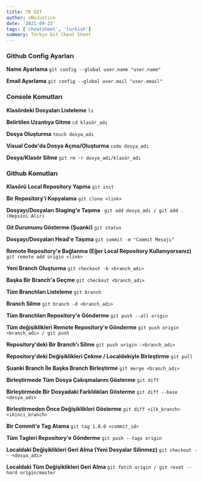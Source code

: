 ```yaml
---
title: TR GIT
author: xNoJustice
date: '2021-09-23'
tags: ['cheatsheet', 'turkish']
summary: Türkçe Git Cheat Sheet
---
```


### Github Config Ayarları

**Name Ayarlama**
`git config --global user.name "user.name"` <br />

**Email Ayarlama**
`git config --global user.mail "user.email"` <br />

### Console Komutları

**Klasördeki Dosyaları Listeleme**
`ls` <br />

**Belirtilen Uzantıya Gitme**
`cd klasör_adı` <br />

**Dosya Oluşturma**
`touch dosya_adı` <br />

**Visual Code'da Dosya Açma/Oluşturma**
`code dosya_adı` <br />

**Dosya/Klasör Silme**
`git rm -r dosya_adı/klasör_adı` <br />

### Github Komutları

**Klasörü Local Repository Yapma**
`git init` <br />

**Bir Repository'i Kopyalama**
`git clone <link>` <br />

**Dosyayı/Dosyaları Staging'e Taşıma**
` git add dosya_adı / git add . (Hepsini Alır)` <br />

**Git Durumunu Gösterme (Şuanki)**
`git status` <br />

**Dosyayı/Dosyaları Head'e Taşıma**
`git commit -m "Commit Mesajı"` <br />

**Remote Repository'e Bağlanma (Eğer Local Repository Kullanıyorsanız)**
` git remote add origin <link>` <br />

**Yeni Branch Oluşturma**
`git checkout -b <branch_adı>` <br />

**Başka Bir Branch'a Geçme**
`git checkout <branch_adı>` <br />

**Tüm Branchları Listeleme**
`git branch` <br />

**Branch Silme**
`git branch -d <branch_adı>` <br />

**Tüm Branchları Repository'e Gönderme**
`git push --all origin` <br />

**Tüm değişiklikleri Remote Repository'e Gönderme**
`git push origin <branch_adı> / git push` <br />

**Repository'deki Bir Branch'ı Silme**
`git push origin :<branch_adı>` <br />

**Repository'deki Değişiklikleri Çekme / Localdekiyle Birleştirme**
`git pull` <br />

**Şuanki Branch İle Başka Branch Birleştirme**
`git merge <branch_adı>` <br />

**Birleştirmede Tüm Dosya Çakışmalarını Gösterme**
`git diff` <br />

**Birleştirmede Bir Dosyadaki Farklılıkları Gösterme**
`git diff --base <dosya_adı>` <br />

**Birleştirmeden Önce Değişiklikleri Gösterme**
`git diff <ilk_branch> <ikinci_branch>` <br />

**Bir Commit'e Tag Atama**
`git tag 1.0.0 <commit_id>` <br />

**Tüm Tagleri Repository'e Gönderme**
`git push --tags origin` <br />

**Localdaki Değişiklikleri Geri Alma (Yeni Dosyalar Silinmez)**
`git checkout -- <dosya_adı>` <br />

**Localdaki Tüm Değişiklikleri Geri Alma**
`git fetch origin / git reset --hard origin/master` <br />
